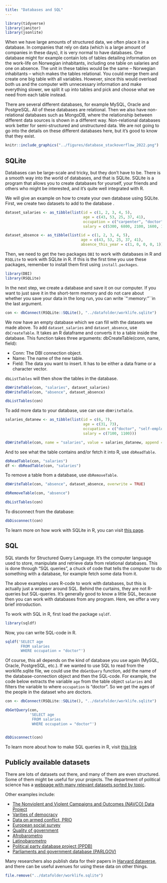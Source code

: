 ```yaml
---
title: "Databases and SQL"
---
```


```r
library(tidyverse)
library(janitor)
library(jsonlite)
```


When we have large amounts of structured data, we often place it in a database. In companies that rely on data (which is a large amount of companies in these days), it is very normal to have databases. One database might for example contain lots of tables detailing information on the work-life on Norwegian inhabitants, including one table on salaries and one on absence. The unit in these tables would be the same -- Norwegian inhabitants -- which makes the tables relational. You could merge them and create one big table with all variables. However, since this would overload both us and the computer with unnecessary information and make everything slower, we split it up into tables and pick and choose what we need from each table instead.

There are several different databases, for example MySQL, Oracle and PostgreSQL. All of these databases are relational. Then we also have non-relational databases such as MongoDB, where the relationship between different data sources is shown in a different way. Non-relational databases work better for semi-structured and unstructured data. We are not going to go into the details on these different databases here, but it's good to know that they exist.

```r
knitr::include_graphics("../figures/database_stackoverflow_2022.png")
```

## SQLite

Databases can be large-scale and tricky, but they don't have to be. There is a smooth way into the world of databases, and that is SQLite. SQLite is a program that allows you to create databases for yourself, your friends and others who might be interested, and it's quite well integrated with R.

We will give an example on how to create your own database using SQLite. First, we create two datasets to add to the database .

```r

dataset_salaries <- as_tibble(list(id = c(1, 2, 3, 4, 5),
                                   age = c(43, 53, 25, 37, 41),
                                   occupation = c("carpenter", "doctor", "accountant", "priest", "reseptionist"),
                                   salary = c(5300, 6800, 2100, 1600, 1300)))

dataset_absence <- as_tibble(list(id = c(1, 2, 3, 4, 5),
                                  age = c(43, 53, 25, 37, 41),
                                  absence_this_year = c(1, 0, 0, 0, 1)))


```

Then, we need to get the two packages `DBI` to work with databases in R and `RSQLite` to work with SQLite in R. If this is the first time you use these packages, remember to install them first using `install.packages`.

```r
library(DBI)
library(RSQLite)
```

In the next step, we create a database and save it on our computer. If you want to just save it in the short-term memory and do not care about whether you save your data in the long run, you can write \`":memory:"\`\`in the last argument.

```r
con <- dbConnect(RSQLite::SQLite(), "../datafolder/worklife.sqlite")
```

We now have an empty database which we can fill with the datasets we made above. To add `dataset_salaries` and `dataset_absence`, use `dbCreateTable`. It takes an R dataframe and converts it to a table inside the database. This function takes three arguments: dbCreateTable(conn, name, field):

-   Conn: The DBI connection object.
-   Name: The name of the new table.
-   Field: The data you want to insert. It has to be either a data frame or a character vector.

`dbListTables` will then show the tables in the database.


```r
dbWriteTable(con, "salaries", dataset_salaries)
dbWriteTable(con, "absence", dataset_absence)

dbListTables(con)

```

To add more data to your database, use can use `dbWriteTable`.

```r

salaries_datanew <- as_tibble(list(id = c(6, 7),
                                   age = c(31, 73),
                                   occupation = c("doctor", "self-employed"),
                                   salary = c(7100, 1100)))

dbWriteTable(con, name = "salaries", value = salaries_datanew, append = TRUE)

```

And to see what the table contains and/or fetch it into R, use `dbReadTable`.

```r
dbReadTable(con, "salaries")
df <- dbReadTable(con, "salaries")
```

To remove a table from a database, use `dbRemoveTable`.

```r
dbWriteTable(con, "absence", dataset_absence, overwrite = TRUE)
```


```r

dbRemoveTable(con, "absence")

dbListTables(con)

```

To disconnect from the database:

```r
dbDisconnect(con)
```

To learn more on how work with SQLite in R, you can visit [this page](https://db.rstudio.com/databases/sqlite/).

## SQL

SQL stands for Structured Query Language. It's the computer language used to store, manipulate and retrieve data from relational databases. This is done through "SQL queries", a chuck of code that tells the computer to do something with a database, for example fetch some data from it.

The above examples uses R-code to work with databases, but this is actually just a wrapper around SQL. Behind the curtains, they are not R-queries but SQL-queries. It's generally good to know a little SQL, because then you can work with databases from any program. Here, we offer a very brief introduction.

To work with SQL in R, first load the package `sqldf`.

```r
library(sqldf)
```

Now, you can write SQL-code in R.

```r

sqldf('SELECT age
       FROM salaries
       WHERE occupation = "doctor"')

```

Of course, this all depends on the kind of database you use again (MySQL, Oracle, PostgreSQL, etc.). If we wanted to use SQL to read from the worklife.sqlite file, we could use the `dbGetQuery` function, add the name of the database-connection object and then the SQL-code. For example, the code below extracts the variable `age` from the table object `salaries` and filters the variable to where `occupation` is "doctor". So we get the ages of the people in the dataset who are doctors.

```r

con <- dbConnect(RSQLite::SQLite(), "../datafolder/worklife.sqlite")

dbGetQuery(con,
           'SELECT age
            FROM salaries
            WHERE occupation = "doctor"')


dbDisconnect(con)

```

To learn more about how to make SQL queries in R, visit [this link](https://dept.stat.lsa.umich.edu/~jerrick/courses/stat701/notes/sql.html#introduction)

## Publicly available datasets

There are lots of datasets out there, and many of them are even structured. Some of them might be useful for your projects. The department of political science has a [webpage with many relevant datasets sorted by topic](https://www.sv.uio.no/isv/tjenester/kunnskap/datasett/).

Other examples include:

-   [The Nonviolent and Violent Campaigns and Outcomes (NAVCO) Data Project](https://korbel.du.edu/sie/research/data-downloads)
-   [Varities of democracy](https://www.v-dem.net/)
-   [Data on armed conflict, PRIO](https://www.prio.org/data)
-   [European social survey](https://www.europeansocialsurvey.org/)
-   [Quality of government](https://www.gu.se/en/quality-government/qog-data)
-   [Afrobarometro](https://www.afrobarometer.org/)
-   [Latinobarometro](https://www.latinobarometro.org/lat.jsp)
-   [Political party database project (PPDB)](https://www.politicalpartydb.org/)
-   [Parliaments and government database (PARLGOV)](https://www.parlgov.org/)

Many researchers also publish data for their papers in [Harvard dataverse](https://dataverse.harvard.edu/), and there can be useful avenues for using these data on other things.

```r
file.remove("../datafolder/worklife.sqlite")
```
